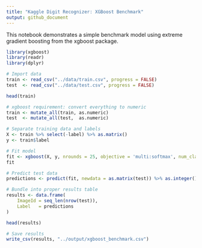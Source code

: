 ```yaml
---
title: "Kaggle Digit Recognizer: XGBoost Benchmark"
output: github_document
---
```


This notebook demonstrates a simple benchmark model using extreme gradient boosting from the xgboost package.

```r
library(xgboost)
library(readr)
library(dplyr)

# Import data
train <- read_csv("../data/train.csv", progress = FALSE)
test  <- read_csv("../data/test.csv", progress = FALSE)

head(train)
```

```r
# xgboost requirement: convert everything to numeric
train <- mutate_all(train, as.numeric)
test  <- mutate_all(test,  as.numeric)

# Separate training data and labels
X <- train %>% select(-label) %>% as.matrix()
y <- train$label

# Fit model
fit <- xgboost(X, y, nrounds = 25, objective = 'multi:softmax', num_class = 10)
fit
```

```r
# Predict test data
predictions <- predict(fit, newdata = as.matrix(test)) %>% as.integer()

# Bundle into proper results table
results <- data.frame(
    ImageId = seq_len(nrow(test)),
    Label   = predictions
)

head(results)
```

```r
# Save results
write_csv(results, "../output/xgboost_benchmark.csv")
```


